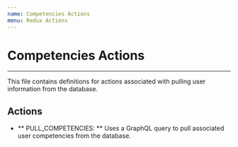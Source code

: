 ```yaml
---
name: Competencies Actions
menu: Redux Actions
---
```


# Competencies Actions
---
This file contains definitions for actions associated with pulling user information from the database.

## Actions
- ** PULL_COMPETENCIES: ** Uses a GraphQL query to pull associated user competencies from the database.